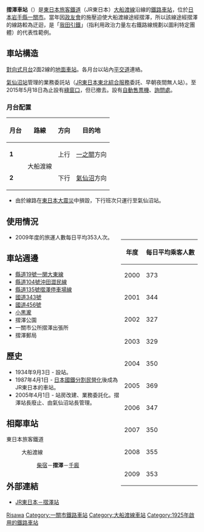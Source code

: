 {{noteTA
|T=zh-tw:摺澤車站;zh-hk:摺澤站;zh-cn:摺澤站;
|1=zh-tw:摺澤車站;zh-hk:摺澤站;zh-cn:摺澤站;
}}
{{日本車站資訊
|公司色 = #008000
|站名 = 摺澤站
|圖片 = JR Surisawa sta 001.jpg
|圖片說明 = 站房外觀
|日文原名 = 摺沢
|平假名 = すりさわ
|羅馬拼音 = Surisawa
|電報略號 = スリ
|前一站 = [[柴宿站|柴宿]]
|前一站距離 = 4.5
|後一站距離 = 9.2
|後一站 = [[千廄站|千廄]]
|所屬公司 = [[東日本旅客鐵道|東日本旅客鐵道]]（JR東日本）
|所屬路線 = {{Color|#ff6600|■}}[[大船渡線|大船渡線]]
|距離 = 30.6
|起點站 = [[一之關站|一之關]]
|所在地 = [[岩手縣|岩手縣]][[一關市|一關市]]大東町摺澤字街道下25
|車站構造 = [[地面車站|地面車站]]
|月台配置 = 2面2線
|啟用年月日 = 1925年（大正14年）7月26日
|廢站年月日 = 
|乘客人數 = 284
|統計年度 = 2015年
|轉車 =
|備註 = 業務委託車站<br />設有[[綠色窗口|綠色窗口]]
}}
'''摺澤車站'''（{{jpn|j=摺沢駅|hg=すりさわえき|rm=Surisawa eki|f=y}}）是[[東日本旅客鐵道|東日本旅客鐵道]]（JR東日本）[[大船渡線|大船渡線]]沿線的[[鐵路車站|鐵路車站]]，位於[[日本|日本]][[岩手縣|岩手縣]][[一關市|一關市]]。當年因[[立憲政友會|政友會]]的施壓迫使大船渡線途經摺澤，所以該線途經摺澤的線路較為迂迴，是「[[鐵路與政治|我田引鐵]]」（指利用政治力量左右鐵路線規劃以圖利特定團體）的代表性範例。

==車站構造==
[[對向式月台|對向式月台]]2面2線的[[地面車站|地面車站]]。各月台以站內[[平交道|平交道]]連絡。

[[氣仙沼站|氣仙沼站]]管理的業務委託站（[[JR東日本東北綜合服務|JR東日本東北綜合服務]]委託、早朝夜間無人站）。至2015年5月18日為止設有[[綠窗口|綠窗口]]，但已撤去。設有[[自動售票機|自動售票機]]、[[詢問處|詢問處]]。
===月台配置===
{| class=wikitable
|-
!月台!!路線!!方向!!目的地
|-
|'''1'''
|rowspan=2|{{Color|#ff6600|■}}大船渡線
|上行
|[[一之關站|一之關]]方向
|-
|'''2'''
|下行
|[[氣仙沼站|氣仙沼]]方向
|}
*由於線路在[[東日本大震災|東日本大震災]]中損毀，下行班次只運行至氣仙沼站。

==使用情況==
<div style="float: right; text-align: center;">
{| class="wikitable" style="margin: 1em 0.2em; text-align: center; font-size: 80%;"
|-
!年度||每日平均乘客人數
|-
|2000
|373
|-
|2001
|344
|-
|2002
|327
|-
|2003
|329
|-
|2004
|350
|-
|2005
|369
|-
|2006
|347
|-
|2007
|350
|-
|2008
|355
|-
|2009
|353
|}
</div>
*2009年度的旅運人數每日平均353人次。

==車站週邊==
*[[岩手縣道19號一関大東線|縣道19號一関大東線]]
*[[岩手縣道104號沖田澀民線|縣道104號沖田澀民線]]
*[[岩手縣道135號摺澤停車場線|縣道135號摺澤停車場線]]
*[[國道343號|國道343號]]
*[[國道456號|國道456號]]
*[[小黒瀧|小黒瀧]]
*摺澤公園
*一關市公所摺澤出張所
*摺澤郵局

==歷史==
*1934年9月3日 - 設站。
*1987年4月1日 - [[日本國鐵分割民營化|日本國鐵分割民營化]]後成為JR東日本的車站。
*2005年4月1日 - 站房改建、業務委託化。摺澤站長廢止、由氣仙沼站長管理。

==相鄰車站==
; 東日本旅客鐵道
: {{Color|#ff6600|■}}大船渡線
::[[柴宿站|柴宿]]－'''摺澤'''－[[千廄站|千廄]]

==外部連結==
*[http://www.jreast.co.jp/estation/station/info.aspx?StationCd=903 JR東日本－摺澤站] {{Wayback|url=http://www.jreast.co.jp/estation/station/info.aspx?StationCd=903 |date=20170823210224 }}{{ja}}
{{大船渡線}}
{{coord|38|59|45.11|N|141|19|17.05|E|type:landmark|display=title}}
{{DEFAULTSORT:Surisawa}}
[[Category:日本鐵路車站_Su|Risawa]]
[[Category:一關市鐵路車站|Category:一關市鐵路車站]]
[[Category:大船渡線車站|Category:大船渡線車站]]
[[Category:1925年啟用的鐵路車站|Category:1925年啟用的鐵路車站]]
